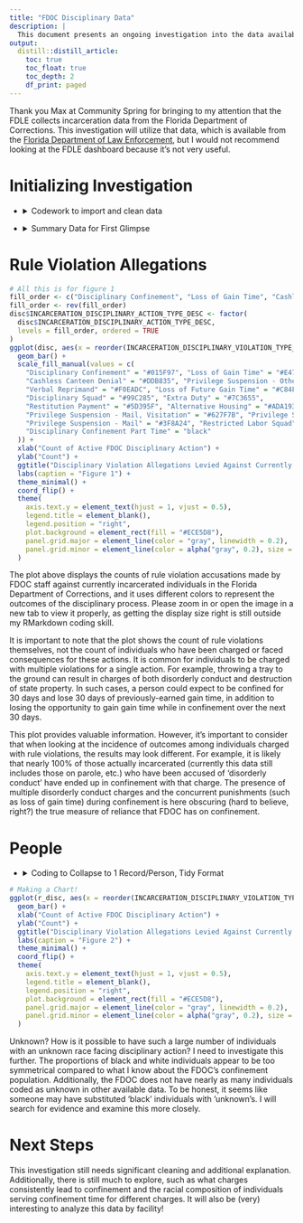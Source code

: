 ```yaml
---
title: "FDOC Disciplinary Data"
description: |
  This document presents an ongoing investigation into the data available through the FDLE on FDOC Disciplinary actions. (Investigation begun 2023-10-28, it's still in very rough and preliminary form)
output:
  distill::distill_article:
    toc: true
    toc_float: true
    toc_depth: 2
    df_print: paged
---
```


Thank you Max at Community Spring for bringing to my attention that the FDLE collects incarceration data from the Florida Department of Corrections. This investigation will utilize that data, which is available from the [Florida Department of Law Enforcement](https://www.fdle.state.fl.us/CJAB/CJDT/FDC-IS-Reports), but I would not recommend looking at the FDLE dashboard because it's not very useful. 

# Initializing Investigation

<ul>
    <li>
      <details>
        <summary>Codework to import and clean data</summary>
        <p>
```r
# Packages utilized:
pkgs = c("tidyverse",
         "kableExtra",
         "DT")
inst = lapply(pkgs, library, character.only = TRUE)

# Initializing Seed
set.seed(8675309)
# Bringing in Data
root <- read.csv("~/pubic_preclean/Incarcerationsupervision_00000.csv") %>%
  select("INCARCERATION_SUPERVISION_ID","RACE_CODE","SEX_CODE","ETHNICITY_CODE","INMATE_AGE","AGENCY_NAME", "CUSTODY_ADMISSION_DATE")
disc <- read.csv("~/pubic_preclean/IncarcerationSupervisionDisciplinary_00000.csv") %>%
  select("INCARCERATION_SUPERVISION_ID",'INCARCERATION_DISCIPLINARY_ACTION_TYPE_DESC',"INCARCERATION_DISCIPLINARY_VIOLATION_TYPE_DESC")
```

```r
#cleaning data
root$RACE_CODE <- as.factor(root$RACE_CODE)
root$SEX_CODE <- as.factor(root$SEX_CODE)
root$ETHNICITY_CODE <- as.factor(root$ETHNICITY_CODE)
root$AGENCY_NAME <- as.factor(root$AGENCY_NAME)
root$CUSTODY_ADMISSION_DATE <- as.Date(root$CUSTODY_ADMISSION_DATE)
disc$INCARCERATION_DISCIPLINARY_ACTION_TYPE_DESC <- as.factor(disc$INCARCERATION_DISCIPLINARY_ACTION_TYPE_DESC)
disc$INCARCERATION_DISCIPLINARY_VIOLATION_TYPE_DESC <- as.factor(disc$INCARCERATION_DISCIPLINARY_VIOLATION_TYPE_DESC)
```

  </p>
  </details>
  </li>
</ul>

<ul>
    <li>
      <details>
        <summary>Summary Data for First Glimpse</summary>
        <p>
        
So, the FDLE has a table that, once trimmed of all irrelevant data, looks like this:
Data on people:

```r
# Just the fsummary, mr computer plez 
summary(root)
```

All identifying information has been removed from these data. The supervision ID appears to be a unique FDLE internal identifier.

However, the records do seem to represent the entire population under the supervision or custody of the Florida Department of Corrections.

It appears that they do have every disciplinary action taken against these individuals, just recorded in a separate table.

```r
# now the other one plz mr computer
summary(disc)
```

  </p>
  </details>
  </li>
</ul>

# Rule Violation Allegations

```r
# All this is for figure 1
fill_order <- c("Disciplinary Confinement", "Loss of Gain Time", "Cashless Canteen Denial","Privilege Suspension - Other","Verbal Reprimand","Loss of Future Gain Time","Disciplinary Squad","Extra Duty","Restitution Payment","Alternative Housing","Privilege Suspension - Mail, Visitation","Privilege Suspension - Visitation","Privilege Suspension - Mail","Restricted Labor Squad","Disciplinary Confinement Part Time")
fill_order <- rev(fill_order)
disc$INCARCERATION_DISCIPLINARY_ACTION_TYPE_DESC <- factor(
  disc$INCARCERATION_DISCIPLINARY_ACTION_TYPE_DESC, 
  levels = fill_order, ordered = TRUE
)
ggplot(disc, aes(x = reorder(INCARCERATION_DISCIPLINARY_VIOLATION_TYPE_DESC, INCARCERATION_DISCIPLINARY_VIOLATION_TYPE_DESC, function(x) length(x)), fill = INCARCERATION_DISCIPLINARY_ACTION_TYPE_DESC)) +
  geom_bar() +
  scale_fill_manual(values = c(
    "Disciplinary Confinement" = "#015F97", "Loss of Gain Time" = "#E47237",
    "Cashless Canteen Denial" = "#DDB835", "Privilege Suspension - Other" = "#3F8A24",
    "Verbal Reprimand" = "#F0EADC", "Loss of Future Gain Time" = "#C84F68",
    "Disciplinary Squad" = "#99C285", "Extra Duty" = "#7C3655",
    "Restitution Payment" = "#5D395F", "Alternative Housing" = "#ADA193",
    "Privilege Suspension - Mail, Visitation" = "#627F7B", "Privilege Suspension - Visitation" = "#DDAC6D",
    "Privilege Suspension - Mail" = "#3F8A24", "Restricted Labor Squad" = "#8D422F",
    "Disciplinary Confinement Part Time" = "black"
  )) +
  xlab("Count of Active FDOC Disciplinary Action") +
  ylab("Count") +
  ggtitle("Disciplinary Violation Allegations Levied Against Currently Incarcerated FDOC Population, Colored by Disciplinary Outcome") +
  labs(caption = "Figure 1") +
  theme_minimal() +
  coord_flip() +
  theme(
    axis.text.y = element_text(hjust = 1, vjust = 0.5),
    legend.title = element_blank(),
    legend.position = "right",
    plot.background = element_rect(fill = "#ECE5D8"),
    panel.grid.major = element_line(color = "gray", linewidth = 0.2),
    panel.grid.minor = element_line(color = alpha("gray", 0.2), size = 1)
  )
```

The plot above displays the counts of rule violation accusations made by FDOC staff against currently incarcerated individuals in the Florida Department of Corrections, and it uses different colors to represent the outcomes of the disciplinary process. Please zoom in or open the image in a new tab to view it properly, as getting the display size right is still outside my RMarkdown coding skill.

It is important to note that the plot shows the count of rule violations themselves, not the count of individuals who have been charged or faced consequences for these actions. It is common for individuals to be charged with multiple violations for a single action. For example, throwing a tray to the ground can result in charges of both disorderly conduct and destruction of state property. In such cases, a person could expect to be confined for 30 days and lose 30 days of previously-earned gain time, in addition to losing the opportunity to gain gain time while in confinement over the next 30 days.

This plot provides valuable information. However, it's important to consider that when looking at the incidence of outcomes among individuals charged with rule violations, the results may look different. For example, it is likely that nearly 100% of those actually incarcerated (currently this data still includes those on parole, etc.) who have been accused of 'disorderly conduct' have ended up in confinement with that charge. The presence of multiple disorderly conduct charges and the concurrent punishments (such as loss of gain time) during confinement is here obscuring (hard to believe, right?) the true measure of reliance that FDOC has on confinement.

# People

<ul>
    <li>
      <details>
        <summary>Coding to Collapse to 1 Record/Person, Tidy Format</summary>
        <p>

```r
pivot_disc <- disc %>%
  group_by(INCARCERATION_SUPERVISION_ID, INCARCERATION_DISCIPLINARY_VIOLATION_TYPE_DESC) %>%
  summarize(count = n()) %>%
  pivot_wider(names_from = INCARCERATION_DISCIPLINARY_VIOLATION_TYPE_DESC, values_from = count, values_fill = 0)
disc_actions <- disc %>%
  select(INCARCERATION_SUPERVISION_ID, INCARCERATION_DISCIPLINARY_ACTION_TYPE_DESC) %>%
  unique()  %>%
  group_by(INCARCERATION_SUPERVISION_ID, INCARCERATION_DISCIPLINARY_ACTION_TYPE_DESC) %>%
  summarize(count = n()) %>%
  pivot_wider(names_from = INCARCERATION_DISCIPLINARY_ACTION_TYPE_DESC, values_from = count, values_fill = 0)

c_disc_1 <- merge(rbind(pivot_disc, disc_actions), root, by = "INCARCERATION_SUPERVISION_ID") %>% select(-"INMATE_AGE", -"INCARCERATION_SUPERVISION_ID")
c_disc <- c_disc_1
numeric_cols <- sapply(c_disc, is.numeric)

# Replace positive integers with 1 and NA values with 0 in numeric columns
c_disc[, numeric_cols] <- lapply(c_disc[, numeric_cols], function(x) ifelse(is.na(x), 0, ifelse(x > 0, 1, 0)))
c_disc$RACE_CODE <- as.factor(c_disc$RACE_CODE)

r_disc <- unique(merge(root %>% select(INCARCERATION_SUPERVISION_ID, RACE_CODE), disc, by = "INCARCERATION_SUPERVISION_ID") %>% select(-"INCARCERATION_SUPERVISION_ID"))
```

  </p>
  </details>
  </li>
</ul>

```r
# Making a Chart!
ggplot(r_disc, aes(x = reorder(INCARCERATION_DISCIPLINARY_VIOLATION_TYPE_DESC, INCARCERATION_DISCIPLINARY_VIOLATION_TYPE_DESC, function(x) length(x)), fill = RACE_CODE)) +
  geom_bar() +
  xlab("Count of Active FDOC Disciplinary Action") +
  ylab("Count") +
  ggtitle("Disciplinary Violation Allegations Levied Against Currently Incarcerated FDOC Population, Colored by Race") +
  labs(caption = "Figure 2") +
  theme_minimal() +
  coord_flip() +
  theme(
    axis.text.y = element_text(hjust = 1, vjust = 0.5),
    legend.title = element_blank(),
    legend.position = "right",
    plot.background = element_rect(fill = "#ECE5D8"),
    panel.grid.major = element_line(color = "gray", linewidth = 0.2),
    panel.grid.minor = element_line(color = alpha("gray", 0.2), size = 1)
  )
```

Unknown? How is it possible to have such a large number of individuals with an unknown race facing disciplinary action? I need to investigate this further. The proportions of black and white individuals appear to be too symmetrical compared to what I know about the FDOC's confinement population. Additionally, the FDOC does not have nearly as many individuals coded as unknown in other available data. To be honest, it seems like someone may have substituted ‘black’ individuals with ‘unknown’s. I will search for evidence and examine this more closely.

# Next Steps

This investigation still needs significant cleaning and additional explanation. Additionally, there is still much to explore, such as what charges consistently lead to confinement and the racial composition of individuals serving confinement time for different charges. It will also be (very) interesting to analyze this data by facility!
